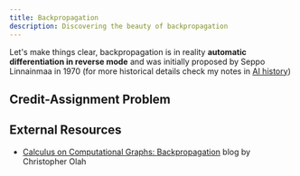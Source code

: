 ```yaml
---
title: Backpropagation
description: Discovering the beauty of backpropagation
---
```



Let's make things clear, backpropagation is in reality **automatic differentiation in reverse mode** and was initially proposed by Seppo Linnainmaa in 1970 (for more historical details check my notes in [AI history](ai-history))


## Credit-Assignment Problem


## External Resources

- [Calculus on Computational Graphs: Backpropagation](https://colah.github.io/posts/2015-08-Backprop/) blog by Christopher Olah
